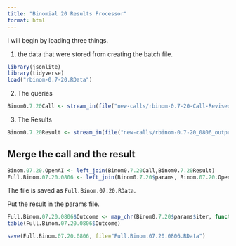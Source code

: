 ```yaml
---
title: "Binomial 20 Results Processor"
format: html
---
```


I will begin by loading three things.  

1. the data that were stored from creating the batch file.

```r
library(jsonlite)
library(tidyverse)
load("rbinom-0.7-20.RData")
```

2. The queries

```r
Binom0.7.20Call <- stream_in(file("new-calls/rbinom-0.7-20-Call-Revised-0806.jsonl"))
```

3. The Results

```r
Binom0.7.20Result <- stream_in(file("new-calls/rbinom-0.7-20_0806_output.jsonl"))
```

## Merge the call and the result

```r
Binom.07.20.OpenAI <- left_join(Binom0.7.20Call,Binom0.7.20Result)
Full.Binom.07.20.0806 <- left_join(Binom0.7.20$params, Binom.07.20.OpenAI)
```

The file is saved as `Full.Binom.07.20.RData`.

Put the result in the params file.

```r
Full.Binom.07.20.0806$Outcome <- map_chr(Binom0.7.20$params$iter, function(x) { unlist(Binom0.7.20Result$response$body$choices[[x]][[2]][2]) })
table(Full.Binom.07.20.0806$Outcome)
```

```r
save(Full.Binom.07.20.0806, file="Full.Binom.07.20.0806.RData")
```

